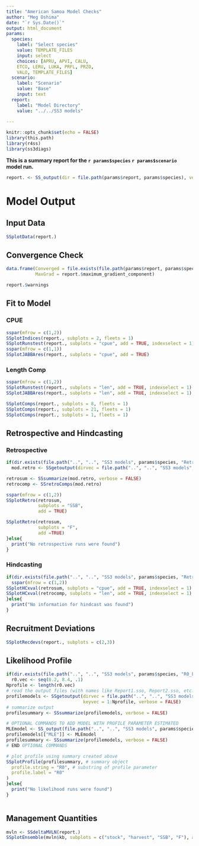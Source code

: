 ```yaml
---
title: "American Samoa Model Checks"
author: "Meg Oshima"
date: "`r Sys.Date()`"
output: html_document
params: 
  species:
    label: "Select species"
    value: TEMPLATE_FILES
    input: select
    choices: [APRU, APVI, CALU,
    ETCO, LERU, LUKA, PRFL, PRZO, 
    VALO, TEMPLATE_FILES]
  scenario: 
    label: "Scenario"
    value: "Base"
    input: text
  report: 
    label: "Model Directory"
    value: "../../SS3 models"
    
---
```


```r
knitr::opts_chunk$set(echo = FALSE)
library(this.path)
library(r4ss)
library(ss3diags)


```

**This is a summary report for the `r params$species` `r params$scenario` model run.** 

```r

report. <- SS_output(dir = file.path(params$report, params$species), verbose = FALSE, printstats = FALSE)

```

# Model Output {.tabset}

## Input Data
```r
SSplotData(report.)
```

## Convergence Check
```r
data.frame(Converged = file.exists(file.path(params$report, params$species, "ss.std")), 
           MaxGrad = report.$maximum_gradient_component)

report.$warnings
```


## Fit to Model {.active}
### CPUE

```r
sspar(mfrow = c(1,2))
SSplotIndices(report., subplots = 2, fleets = 1)
SSplotRunstest(report., subplots = "cpue", add = TRUE, indexselect = 1)
sspar(mfrow = c(1,1))
SSplotJABBAres(report., subplots = "cpue", add = TRUE)
```

### Length Comp
```r
sspar(mfrow = c(1,2))
SSplotRunstest(report., subplots = "len", add = TRUE, indexselect = 1)
SSplotJABBAres(report., subplots = "len", add = TRUE, indexselect = 1)

SSplotComps(report., subplots = 8, fleets = 1)
SSplotComps(report., subplots = 21, fleets = 1)
SSplotComps(report., subplots = 1, fleets = 1)


```

## Retrospective and Hindcasting  
### Retrospective 
```r
if(dir.exists(file.path("..", "..", "SS3 models", params$species, "Retrospectives"))){
  mod.retro <- SSgetoutput(dirvec = file.path("..", "..", "SS3 models", params$species, "Retrospectives", paste("retro",0:-5,sep="")), verbose = FALSE)

retrosum <- SSsummarize(mod.retro, verbose = FALSE)
retrocomp <- SSretroComps(mod.retro)

sspar(mfrow = c(1,2))
SSplotRetro(retrosum, 
            subplots = "SSB",
            add = TRUE)

SSplotRetro(retrosum, 
            subplots = "F",
            add =TRUE)
}else{
  print("No retrospective runs were found")
}

```

### Hindcasting
```r
if(dir.exists(file.path("..", "..", "SS3 models", params$species, "Retrospectives"))){
  sspar(mfrow = c(1,2))
SSplotHCxval(retrosum, subplots = "cpue", add = TRUE, indexselect = 1)
SSplotHCxval(retrocomp, subplots = "len", add = TRUE, indexselect = 1)
}else{
  print("No information for hindcast was found")
}

```


## Recruitment Deviations 
```r
SSplotRecdevs(report., subplots = c(2,3))
```


## Likelihood Profile

```r
if(dir.exists(file.path("..", "..", "SS3 models", params$species, "R0_Likelihood"))){
  r0.vec <- seq(8.2, 8.4, .1)
Nprofile <- length(r0.vec)
# read the output files (with names like Report1.sso, Report2.sso, etc.)
profilemodels <- SSgetoutput(dirvec = file.path("..", "..", "SS3 models", params$species, "R0_Likelihood"), 
                             keyvec = 1:Nprofile, verbose = FALSE)
# summarize output
profilesummary <- SSsummarize(profilemodels, verbose = FALSE)

# OPTIONAL COMMANDS TO ADD MODEL WITH PROFILE PARAMETER ESTIMATED
MLEmodel <- SS_output(file.path("..", "..", "SS3 models", params$species), verbose = FALSE, printstats = FALSE)
profilemodels[["MLE"]] <- MLEmodel
profilesummary <- SSsummarize(profilemodels, verbose = FALSE)
# END OPTIONAL COMMANDS

# plot profile using summary created above
SSplotProfile(profilesummary, # summary object
  profile.string = "R0", # substring of profile parameter
  profile.label = "R0"
)
}else{
  print("No likelihood runs were found")
}



```

## Management Quantities  
```r

mvln <- SSdeltaMVLN(report.)
SSplotEnsemble(mvln$kb, subplots = c("stock", "harvest", "SSB", "F"), add = TRUE)

```


## {-}